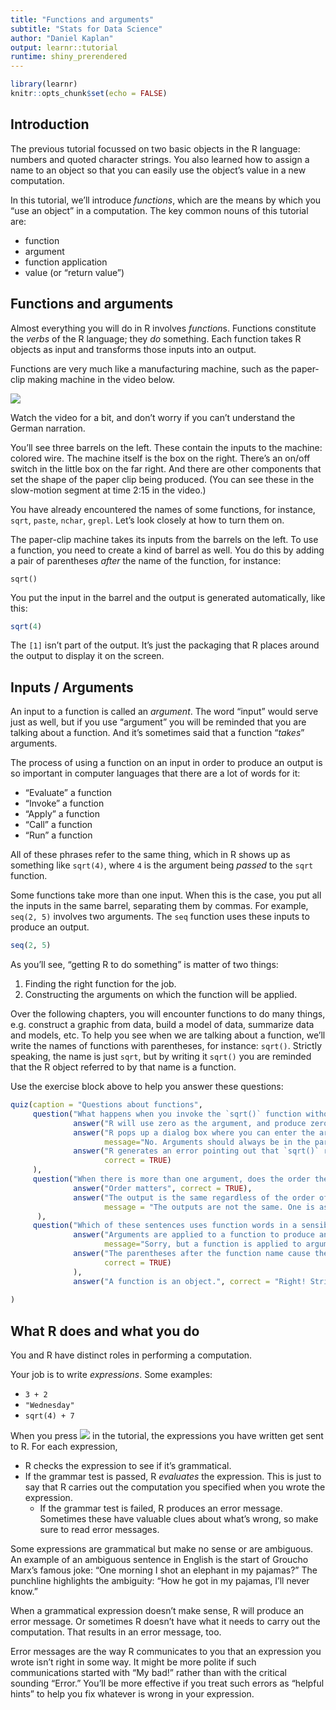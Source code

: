 ```yaml
---
title: "Functions and arguments"
subtitle: "Stats for Data Science"
author: "Daniel Kaplan"
output: learnr::tutorial
runtime: shiny_prerendered
---
```


```r
library(learnr)
knitr::opts_chunk$set(echo = FALSE)
```


## Introduction

The previous tutorial focussed on two basic objects in the R language: numbers and quoted character strings. You also learned how to assign a name to an object so that you can easily use the object's value in a new computation.

In this tutorial, we'll introduce *functions*, which are the means by which you "use an object" in a computation. The key common  nouns of this tutorial are:

* function
* argument
* function application 
* value (or "return value")


## Functions and arguments

Almost everything you will do in R involves *function*s. Functions constitute the *verbs* of the R language; they *do* something. Each function takes R objects as input and transforms those inputs into an output.  

Functions are very much like a manufacturing machine, such as the paper-clip making machine in the video below.

![](https://www.youtube.com/watch?v=OsDdmDFDYHA)

Watch the video for a bit, and don't worry if you can't understand the German narration. 

You'll see three barrels on the left. These contain the inputs to the machine: colored wire. The machine itself is the box on the right. There's an on/off switch in the little box on the far right. And there are other components that set the shape of the paper clip being produced. (You can see these in the slow-motion segment at time 2:15 in the video.)


You have already encountered the names of some functions, for instance, `sqrt`, `paste`, `nchar`, `grepl`. Let's look closely at how to turn them on. 

The paper-clip machine takes its inputs from the barrels on the left. To use a function, you need to create a kind of barrel as well. You do this by adding a pair of parentheses *after* the name of the function, for instance:

`sqrt()`

You put the input in the barrel and the output is generated automatically, like this:

```r
sqrt(4)
```

The `[1]` isn't part of the output. It's just the packaging that R places around the output to display it on the screen.

## Inputs / Arguments

An input to a function is called an *argument*. The word "input" would serve just as well, but if you use "argument" you will be reminded that you are talking about a function. And it's sometimes said that a function "*takes*" arguments.

The process of using a function on an input in order to produce an output is so important in computer languages that there are a lot of words for it: 

- "Evaluate" a function 
- "Invoke" a function
- "Apply" a function
- "Call" a function
- "Run" a function

All of these phrases refer to the same thing, which in R shows up as something like `sqrt(4)`, where `4` is the argument being *passed* to the `sqrt` function.

Some functions take more than one input. When this is the case, you put all the inputs in the same barrel, separating them by commas. For example, `seq(2, 5)` involves two arguments. The `seq` function uses these inputs to produce an output.

```r
seq(2, 5)
```


As you'll see, "getting R to do something" is matter of two things:

1. Finding the right function for the job.
2. Constructing the arguments on which the function will be applied.

Over the following chapters, you will encounter functions to do many things, e.g. construct a graphic from data, build a model of data, summarize data and models, etc. To help you see when we are talking about a function, we'll write the names of functions with parentheses, for instance: `sqrt()`. Strictly speaking, the name is just `sqrt`, but by writing it `sqrt()` you are reminded that the R object referred to by that name is a function.

Use the exercise block above to help you answer these questions:

```r
quiz(caption = "Questions about functions",
     question("What happens when you invoke the `sqrt()` function without putting any argument in the parentheses?",
              answer("R will use zero as the argument, and produce zero (that is, $\\sqrt{0}$) as the output."),
              answer("R pops up a dialog box where you can enter the argument you want.",
                     message="No. Arguments should always be in the parentheses."),
              answer("R generates an error pointing out that `sqrt()` requires 1 argument.",
                     correct = TRUE)
     ),
     question("When there is more than one argument, does the order they are placed in the parentheses mean anything? Try `seq(2, 5)` versus `seq(5, 2)`",
              answer("Order matters", correct = TRUE),
              answer("The output is the same regardless of the order of the arguments",
                     message = "The outputs are not the same. One is ascending and the other is descending.")
      ),
     question("Which of these sentences uses function words in a sensible way?",
              answer("Arguments are applied to a function to produce an input.",
                     message="Sorry, but a function is applied to arguments, not the other way round."),
              answer("The parentheses after the function name cause the function to be applied to its arguments.",
                     correct = TRUE)
              ),
              answer("A function is an object.", correct = "Right! Strings and numbers are also objects.")
     
)
```

## What R does and what you do

You and R have distinct roles in performing a computation. 

Your job is to write *expressions*. Some examples:

- `3 + 2`
- `"Wednesday"`
- `sqrt(4) + 7`

When you press ![](images/Run-code.png) in the tutorial, the expressions you have written get sent to R. For each expression,

- R checks the expression to see if it's grammatical. 
- If the grammar test is passed, R *evaluates* the expression. This is just to say that R carries out the computation you specified when you wrote the expression.
    - If the grammar test is failed, R produces an error message. Sometimes these have valuable clues about what's wrong, so make sure to read error messages.

Some expressions are grammatical but make no sense or are ambiguous. An example of an ambiguous sentence in English is the start of Groucho Marx's famous joke: "One morning I shot an elephant in my pajamas?" The punchline highlights the ambiguity: "How he got in my pajamas, I'll never know."

When a grammatical expression doesn't make sense, R will produce an error message. Or sometimes R doesn't have what it needs to carry out the computation.  That results in an error message, too.

Error messages are the way R communicates to you that an expression you wrote isn't right in some way. It might be more polite if such communications started with "My bad!" rather than with the critical sounding "Error." You'll be more effective if you treat such errors as "helpful hints" to help you fix whatever is wrong in your expression.


